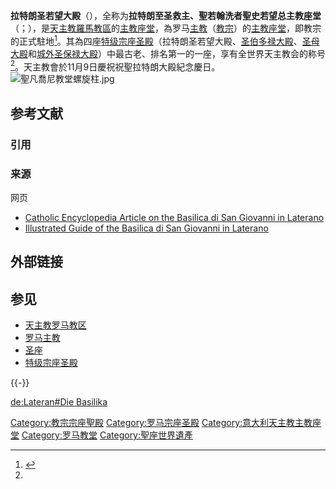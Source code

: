 {{NoteTA
|G1=Unit
|G2=Country
}}
{{Infobox religious building
|building_name=拉特朗圣若望大殿<br /><small>Archibasilica Sanctissimi Salvatoris et Sanctorum Ioannis Baptistae et Ioannis Evangelistae in Laterano</small>
|image=[[File:San_Giovanni_in_Laterano_2021.jpg|250px]]
|caption=拉特朗圣若望大殿的正面
|location= {{Flag|Italy}}[[羅馬|羅馬]]
|geo = {{coord|41|53|9.26|N|12|30|22.16|E|type:landmark|display=inline,title}}
|religious_affiliation=[[罗马天主教|罗马天主教]]
|rite=
|province=
|district=
|consecration_year= 324年
|status=[[特级宗座圣殿|特级宗座圣殿]]
|pope = {{incumbent pope}}
|ordinary = {{incumbent pope}}
|emeritus = [[本笃十六世|本笃十六世]]（榮休主教）
|cardinal vicar = [[安傑洛·德多納蒂斯|安傑洛·德多納蒂斯]]（[[罗马教区代理主教|罗马教区代理主教]]）
|website= [https://www.vatican.va/various/basiliche/san_giovanni/index_it.htm 官方網站]
|architect={{link-en|亞歷山德勒·伽利略|Alessandro Galilei}}
|architecture_type= [[主教座堂|主教座堂]]
|architecture_style= [[巴洛克艺术|巴洛克]]
|specifications=yes
|facade_direction= [[罗盘方位|东北偏东]]
| groundbreaking= 4世纪
|year_completed=
|construction_cost=
|capacity=
|length=  {{convert|140|m|ft}}
|width= {{convert|140|m|ft}}
|width_nave= {{convert|65|m|ft}}
|height_max= 
|materials=
}}
'''拉特朗圣若望大殿'''（{{lang-it|Basilica di San Giovanni in Laterano}}），全称为'''拉特朗至圣救主、聖若翰洗者聖史若望总主教座堂'''（{{lang-la|Archibasilica Sanctissimi Salvatoris et Sanctorum Ioannis Baptistae et Ioannis Evangelistae in Laterano}}；{{lang-it|Arcibasilica del Santissimo Salvatore e Santi Giovanni Battista ed Evangelista in Laterano}}），是[[天主教羅馬教區|天主教羅馬教區]]的[[主教座堂|主教座堂]]，為罗马[[主教|主教]]（[[教宗|教宗]]）的[[主教座堂|主教座堂]]，即教宗的正式駐地<ref name="Diocese of Rome">{{cite web|url=http://www.vicariatusurbis.org/Ente.asp?ID=674|title=Basilica papale|publisher=Vicariatus Urbis - Portal of the Diocese of Rome|language=it|accessdate=2008-08-07|deadurl=yes|archiveurl=https://web.archive.org/web/20090117023403/http://www.vicariatusurbis.org/Ente.asp?ID=674|archivedate=2009-01-17}}</ref>。其為四座[[特级宗座圣殿|特级宗座圣殿]]（拉特朗圣若望大殿、[[圣伯多禄大殿|圣伯多禄大殿]]、[[圣母大殿|圣母大殿]]和[[城外圣保禄大殿|城外圣保禄大殿]]）中最古老、排名第一的一座，享有全世界天主教会{{link-en|母堂|Mother church}}的称号<ref name="Diocese of Rome"/>。天主教會於11月9日慶祝祝聖拉特朗大殿紀念慶日。
[[File:聖凡喬尼教堂螺旋柱.jpg|thumb]]

== 参考文献 ==
=== 引用 ===
{{Reflist}}

=== 来源 ===
{{refbegin}}
; 网页
* [http://www.newadvent.org/cathen/09014b.htm Catholic Encyclopedia Article on the Basilica di San Giovanni in Laterano] {{Wayback|url=http://www.newadvent.org/cathen/09014b.htm |date=20180614171643 }}
* [https://web.archive.org/web/20110604163311/http://www.italycyberguide.com/Geography/cities/rome2000/L12.htm Illustrated Guide of the Basilica di San Giovanni in Laterano]
{{refend}}

== 外部链接 ==
{{Commons|Basilica di San Giovanni in Laterano}}

== 参见 ==
{{Portal|天主教|古罗马|意大利|建筑|世界遗产}}
* [[天主教罗马教区|天主教罗马教区]]
* [[罗马主教|罗马主教]]
* [[圣座|圣座]]
* [[特级宗座圣殿|特级宗座圣殿]]

{{-}}
{{教宗相关}}
{{罗马地标}}
{{天主教会史}}
{{罗马宗座圣殿}}

{{DEFAULTSORT:St. John Lateran, Papal Archbasilica of}}
[[Category:教宗宗座聖殿|Category:教宗宗座聖殿]]
[[Category:罗马宗座圣殿|Category:罗马宗座圣殿]]
[[Category:意大利天主教主教座堂|Category:意大利天主教主教座堂]]
[[Category:罗马教堂|Category:罗马教堂]]
[[Category:聖座世界遺產|Category:聖座世界遺產]]

[[de:Lateran#Die_Basilika|de:Lateran#Die Basilika]]